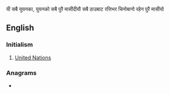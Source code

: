 यी सबै युयनका, युयनको सबै पुरै मासीदीयौ सबै ठाउबाट रत्तिभर चिनोबानो रहेन पुरै मासीयो

==English==
{{wikipedia|un (disambiguation)}}

===Initialism===
{{rfc-header|Initialism}}
{{head|en|initialism}}

# [[United Nations]]

===Anagrams===
* {{anagrams|en|NU|Nu|nu}}